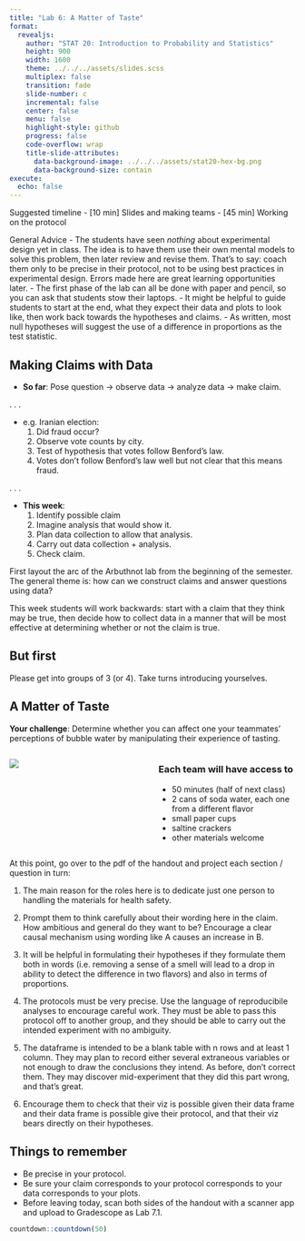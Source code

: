```yaml
---
title: "Lab 6: A Matter of Taste"
format:
  revealjs:
    author: "STAT 20: Introduction to Probability and Statistics"
    height: 900
    width: 1600
    theme: ../../../assets/slides.scss
    multiplex: false
    transition: fade
    slide-number: c
    incremental: false
    center: false
    menu: false
    highlight-style: github
    progress: false
    code-overflow: wrap
    title-slide-attributes:
      data-background-image: ../../../assets/stat20-hex-bg.png
      data-background-size: contain
execute: 
  echo: false
---
```


:::notes
Suggested timeline
- [10 min] Slides and making teams
- [45 min] Working on the protocol

General Advice
- The students have seen *nothing* about experimental design yet in class. The idea is to have them use their own mental models to solve this problem, then later review and revise them. That's to say: coach them only to be precise in their protocol, not to be using best practices in experimental design. Errors made here are great learning opportunities later.
- The first phase of the lab can all be done with paper and pencil, so you can ask that students stow their laptops.
- It might be helpful to guide students to start at the end, what they expect their data and plots to look like, then work back towards the hypotheses and claims.
- As written, most null hypotheses will suggest the use of a difference in proportions as the test statistic.
:::


## Making Claims with Data

- **So far**: Pose question -> observe data -> analyze data -> make claim.

. . .

- e.g. Iranian election: 
    1. Did fraud occur?
    2. Observe vote counts by city.
    3. Test of hypothesis that votes follow Benford's law.
    4. Votes don't follow Benford's law well but not clear that this means fraud.

. . .

- **This week**: 
  @. Identify possible claim 
  @. Imagine analysis that would show it.
  @. Plan data collection to allow that analysis.
  @. Carry out data collection + analysis.
  @. Check claim.

:::notes
First layout the arc of the Arbuthnot lab from the beginning of the semester. The general theme is: how can we construct claims and answer questions using data?

This week students will work backwards: start with a claim that they think may be true, then decide how to collect data in a manner that will be most effective at determining whether or not the claim is true.
:::

## But first

Please get into groups of 3 (or 4). Take turns introducing yourselves.


## A Matter of Taste

**Your challenge**:  Determine whether you can affect one your teammates' perceptions of bubble water by manipulating their experience of tasting.

:::: {.columns}

::: {.column width="50%"}
![](images/la-croix.png)
:::

::: {.column width="50%"}
### Each team will have access to

- 50 minutes (half of next class)
- 2 cans of soda water, each one from a different flavor
- small paper cups
- saltine crackers
- other materials welcome
:::
::::

:::notes

At this point, go over to the pdf of the handout and project each section / question in turn:

1. The main reason for the roles here is to dedicate just one person to handling the materials for health safety.

2. Prompt them to think carefully about their wording here in the claim. How ambitious and general do they want to be? Encourage a clear causal mechanism using wording like A causes an increase in B.

3. It will be helpful in formulating their hypotheses if they formulate them both in words (i.e. removing a sense of a smell will lead to a drop in ability to detect the difference in two flavors) and also in terms of proportions.

4. The protocols must be very precise. Use the language of reproducibile analyses to encourage careful work. They must be able to pass this protocol off to another group, and they should be able to carry out the intended experiment with no ambiguity.

5. The dataframe is intended to be a blank table with n rows and at least 1 column. They may plan to record either several extraneous variables or not enough to draw the conclusions they intend. As before, don't correct them. They may discover mid-experiment that they did this part wrong, and that's great.

5. Encourage them to check that their viz is possible given their data frame and their data frame is possible give their protocol, and that their viz bears directly on their hypotheses.
:::

## Things to remember

- Be precise in your protocol.
- Be sure your claim corresponds to your protocol corresponds to your data corresponds to your plots.
- Before leaving today, scan both sides of the handout with a scanner app and upload to Gradescope as Lab 7.1.

```r
countdown::countdown(50)
```